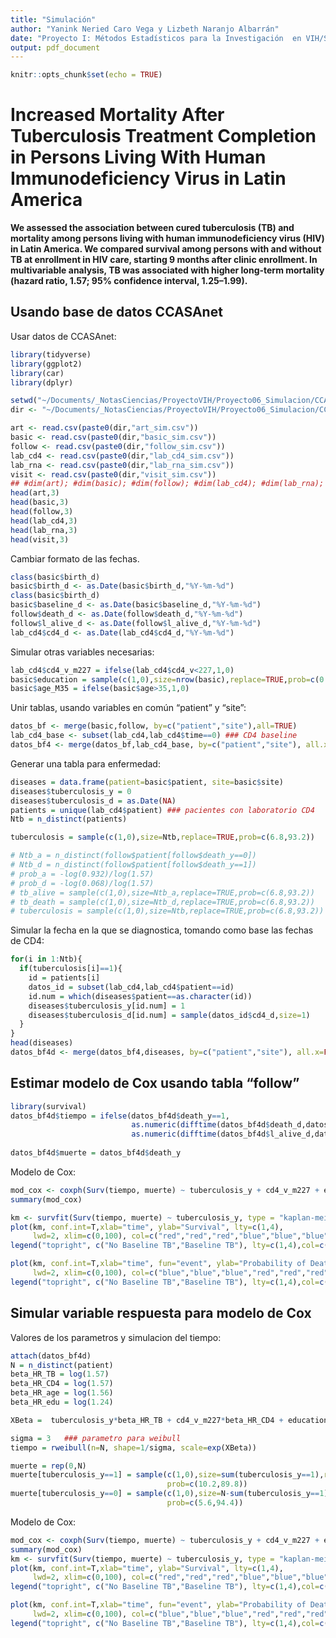 ```yaml
---
title: "Simulación"
author: "Yanink Neried Caro Vega y Lizbeth Naranjo Albarrán"
date: "Proyecto I: Métodos Estadísticos para la Investigación  en VIH/SIDA"
output: pdf_document
---
```


```r
knitr::opts_chunk$set(echo = TRUE)
```


# Increased Mortality After Tuberculosis Treatment Completion in Persons Living With Human Immunodeficiency Virus in Latin America 

**We assessed the association between cured tuberculosis (TB) and mortality among persons living with human immunodeficiency virus (HIV) in Latin America. We compared survival among persons with and without TB at enrollment in HIV care, starting 9 months after clinic enrollment. In multivariable analysis, TB was associated with higher long-term mortality (hazard ratio, 1.57; 95% confidence interval, 1.25–1.99).** 

## Usando base de datos CCASAnet

Usar datos de CCASAnet:

```r
library(tidyverse)
library(ggplot2)
library(car)
library(dplyr)

setwd("~/Documents/_NotasCiencias/ProyectoVIH/Proyecto06_Simulacion/CCASAnet_Data/mock-ccasanet-data-2017-01-19/")
dir <- "~/Documents/_NotasCiencias/ProyectoVIH/Proyecto06_Simulacion/CCASAnet_Data/mock-ccasanet-data-2017-01-19/"
```

```r
art <- read.csv(paste0(dir,"art_sim.csv"))
basic <- read.csv(paste0(dir,"basic_sim.csv"))
follow <- read.csv(paste0(dir,"follow_sim.csv"))
lab_cd4 <- read.csv(paste0(dir,"lab_cd4_sim.csv"))
lab_rna <- read.csv(paste0(dir,"lab_rna_sim.csv"))
visit <- read.csv(paste0(dir,"visit_sim.csv"))
## #dim(art); #dim(basic); #dim(follow); #dim(lab_cd4); #dim(lab_rna); #dim(visit)
head(art,3)
head(basic,3)
head(follow,3)
head(lab_cd4,3)
head(lab_rna,3)
head(visit,3)
```

Cambiar formato de las fechas. 

```r
class(basic$birth_d)
basic$birth_d <- as.Date(basic$birth_d,"%Y-%m-%d")
class(basic$birth_d)
basic$baseline_d <- as.Date(basic$baseline_d,"%Y-%m-%d")
follow$death_d <- as.Date(follow$death_d,"%Y-%m-%d")
follow$l_alive_d <- as.Date(follow$l_alive_d,"%Y-%m-%d")
lab_cd4$cd4_d <- as.Date(lab_cd4$cd4_d,"%Y-%m-%d")
```

Simular otras variables necesarias: 

```r
lab_cd4$cd4_v_m227 = ifelse(lab_cd4$cd4_v<227,1,0)
basic$education = sample(c(1,0),size=nrow(basic),replace=TRUE,prob=c(0.15,85)) ### patients (15%) had no education or primary school only
basic$age_M35 = ifelse(basic$age>35,1,0)
```

Unir tablas, usando variables en común "patient" y "site":

```r
datos_bf <- merge(basic,follow, by=c("patient","site"),all=TRUE) 
lab_cd4_base <- subset(lab_cd4,lab_cd4$time==0) ### CD4 baseline
datos_bf4 <- merge(datos_bf,lab_cd4_base, by=c("patient","site"), all.x=FALSE,all.y=FALSE,nu.dups=TRUE)
```

Generar una tabla para enfermedad: 

```r
diseases = data.frame(patient=basic$patient, site=basic$site) 
diseases$tuberculosis_y = 0
diseases$tuberculosis_d = as.Date(NA)
patients = unique(lab_cd4$patient) ### pacientes con laboratorio CD4
Ntb = n_distinct(patients)

tuberculosis = sample(c(1,0),size=Ntb,replace=TRUE,prob=c(6.8,93.2))

# Ntb_a = n_distinct(follow$patient[follow$death_y==0])
# Ntb_d = n_distinct(follow$patient[follow$death_y==1])
# prob_a = -log(0.932)/log(1.57) 
# prob_d = -log(0.068)/log(1.57)
# tb_alive = sample(c(1,0),size=Ntb_a,replace=TRUE,prob=c(6.8,93.2))
# tb_death = sample(c(1,0),size=Ntb_d,replace=TRUE,prob=c(6.8,93.2))
# tuberculosis = sample(c(1,0),size=Ntb,replace=TRUE,prob=c(6.8,93.2))
```

Simular la fecha en la que se diagnostica, tomando como base las fechas de CD4: 

```r
for(i in 1:Ntb){
  if(tuberculosis[i]==1){
    id = patients[i] 
    datos_id = subset(lab_cd4,lab_cd4$patient==id)
    id.num = which(diseases$patient==as.character(id)) 
    diseases$tuberculosis_y[id.num] = 1
    diseases$tuberculosis_d[id.num] = sample(datos_id$cd4_d,size=1)
  }
}
head(diseases)
datos_bf4d <- merge(datos_bf4,diseases, by=c("patient","site"), all.x=FALSE,all.y=FALSE,nu.dups=TRUE)
```

## Estimar modelo de Cox usando tabla "follow"

```r
library(survival)
datos_bf4d$tiempo = ifelse(datos_bf4d$death_y==1,
                           as.numeric(difftime(datos_bf4d$death_d,datos_bf4d$birth_d, units="auto"))/365.25,
                           as.numeric(difftime(datos_bf4d$l_alive_d,datos_bf4d$birth_d, units="auto"))/365.25)
  
datos_bf4d$muerte = datos_bf4d$death_y
```

Modelo de Cox: 

```r
mod_cox <- coxph(Surv(tiempo, muerte) ~ tuberculosis_y + cd4_v_m227 + education + age_M35 , data=datos_bf4d)
summary(mod_cox)

km <- survfit(Surv(tiempo, muerte) ~ tuberculosis_y, type = "kaplan-meier",conf.type="log-log", data=datos_bf4d)
plot(km, conf.int=T,xlab="time", ylab="Survival", lty=c(1,4), 
     lwd=2, xlim=c(0,100), col=c("red","red","red","blue","blue","blue"))
legend("topright", c("No Baseline TB","Baseline TB"), lty=c(1,4),col=c("red","blue"))

plot(km, conf.int=T,xlab="time", fun="event", ylab="Probability of Death", lty=c(1,4), 
     lwd=2, xlim=c(0,100), col=c("blue","blue","blue","red","red","red"))
legend("topright", c("No Baseline TB","Baseline TB"), lty=c(1,4),col=c("red","blue")) 

```





## Simular variable respuesta para modelo de Cox 

Valores de los parametros y simulacion del tiempo: 

```r
attach(datos_bf4d)
N = n_distinct(patient)
beta_HR_TB = log(1.57) 
beta_HR_CD4 = log(1.57) 
beta_HR_age = log(1.56) 
beta_HR_edu = log(1.24) 

XBeta =  tuberculosis_y*beta_HR_TB + cd4_v_m227*beta_HR_CD4 + education*beta_HR_edu + age_M35*beta_HR_age 

sigma = 3   ### parametro para weibull
tiempo = rweibull(n=N, shape=1/sigma, scale=exp(XBeta))

muerte = rep(0,N)
muerte[tuberculosis_y==1] = sample(c(1,0),size=sum(tuberculosis_y==1),replace=TRUE,
                                   prob=c(10.2,89.8))
muerte[tuberculosis_y==0] = sample(c(1,0),size=N-sum(tuberculosis_y==1),replace=TRUE,
                                   prob=c(5.6,94.4))
```

Modelo de Cox:

```r
mod_cox <- coxph(Surv(tiempo, muerte) ~ tuberculosis_y + cd4_v_m227 + education + age_M35 )
summary(mod_cox)
km <- survfit(Surv(tiempo, muerte) ~ tuberculosis_y, type = "kaplan-meier",conf.type="log-log")
plot(km, conf.int=T,xlab="time", ylab="Survival", lty=c(1,4), 
     lwd=2, xlim=c(0,100), col=c("red","red","red","blue","blue","blue"))
legend("topright", c("No Baseline TB","Baseline TB"), lty=c(1,4),col=c("red","blue"))

plot(km, conf.int=T,xlab="time", fun="event", ylab="Probability of Death", lty=c(1,4), 
     lwd=2, xlim=c(0,100), col=c("blue","blue","blue","red","red","red"))
legend("topright", c("No Baseline TB","Baseline TB"), lty=c(1,4),col=c("red","blue")) 

```
